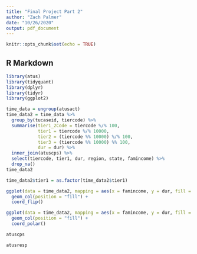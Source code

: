 ```yaml
---
title: "Final Project Part 2"
author: "Zach Palmer"
date: "10/26/2020"
output: pdf_document
---
```


```r
knitr::opts_chunk$set(echo = TRUE)
```

## R Markdown

```r
library(atus)
library(tidyquant)
library(dplyr)
library(tidyr)
library(ggplot2)
```

```r
time_data = ungroup(atusact)
time_data2 = time_data %>% 
  group_by(tucaseid, tiercode) %>%
  summarise(tier1_2Code = tiercode %/% 100,
            tier1 = tiercode %/% 10000,
            tier2 = (tiercode %% 10000) %/% 100, 
            tier3 = (tiercode %% 10000) %% 100,
            dur = dur) %>%
  inner_join(atuscps) %>% 
  select(tiercode, tier1, dur, region, state, famincome) %>%
  drop_na()
time_data2
```

```r
time_data2$tier1 = as.factor(time_data2$tier1)

ggplot(data = time_data2, mapping = aes(x = famincome, y = dur, fill = tier1)) + 
  geom_col(position = "fill") + 
  coord_flip()
```

```r
ggplot(data = time_data2, mapping = aes(x = famincome, y = dur, fill = tier1)) + 
  geom_col(position = "fill") + 
  coord_polar()
```

```r
atuscps
```

```r
atusresp
```

